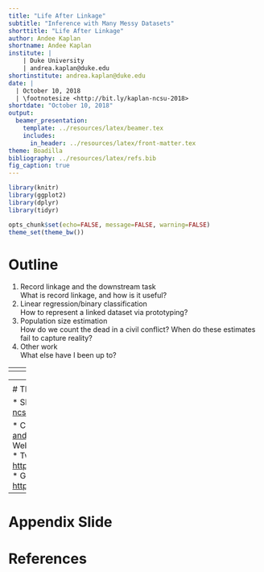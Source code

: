 ```yaml
---
title: "Life After Linkage"
subtitle: "Inference with Many Messy Datasets"
shorttitle: "Life After Linkage"
author: Andee Kaplan
shortname: Andee Kaplan
institute: |
    | Duke University
    | andrea.kaplan@duke.edu
shortinstitute: andrea.kaplan@duke.edu
date: |
  | October 10, 2018
  | \footnotesize <http://bit.ly/kaplan-ncsu-2018>
shortdate: "October 10, 2018"
output: 
  beamer_presentation:
    template: ../resources/latex/beamer.tex
    includes:
      in_header: ../resources/latex/front-matter.tex
theme: Boadilla
bibliography: ../resources/latex/refs.bib
fig_caption: true
---
```


```r
library(knitr)
library(ggplot2)
library(dplyr)
library(tidyr)

opts_chunk$set(echo=FALSE, message=FALSE, warning=FALSE)
theme_set(theme_bw())

```

# Outline

1. Record linkage and the downstream task  
    What is record linkage, and how is it useful?
\vfill
1. Linear regression/binary classification   
    How to represent a linked dataset via prototyping?
\vfill
1. Population size estimation   
    How do we count the dead in a civil conflict? When do these estimates fail to capture reality?
\vfill
1. Other work  
    What else have I been up to?
\vfill

----
\begin{center}
\Huge
Record Linkage and the downstream task \\
\end{center}

----
\begin{center}
\Huge
Linear regression/binary classification  \\
\end{center}

----
\begin{center}
\Huge
Population size estimation  \\
\end{center}

----
\begin{center}
\Huge
Other work  \\
\end{center}


# Thank you

* Slides -- <http://bit.ly/kaplan-ncsu-2018>

* Contact
    * Email -- <andrea.kaplan@duke.edu>
    * Web -- <http://andeekaplan.com>
    * Twitter -- <http://twitter.com/andeekaplan>
    * GitHub -- <http://github.com/andeek>



---

\begin{center}
\Huge
Appendix \\
\end{center}

\appendix


# Appendix Slide

# References {.allowframebreaks}
\tiny
